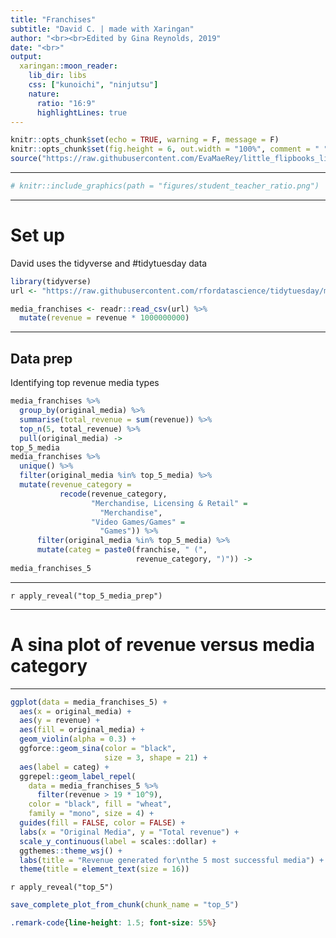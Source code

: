 ```yaml
---
title: "Franchises"
subtitle: "David C. | made with Xaringan"
author: "<br><br>Edited by Gina Reynolds, 2019"
date: "<br>"
output:
  xaringan::moon_reader:
    lib_dir: libs
    css: ["kunoichi", "ninjutsu"]
    nature:
      ratio: "16:9"
      highlightLines: true
---
```


```r
knitr::opts_chunk$set(echo = TRUE, warning = F, message = F)
knitr::opts_chunk$set(fig.height = 6, out.width = "100%", comment = " ", cache = F)
source("https://raw.githubusercontent.com/EvaMaeRey/little_flipbooks_library/master/xaringan_reveal_parentheses_balanced.R")
```




---


```r
# knitr::include_graphics(path = "figures/student_teacher_ratio.png")
```


---



# Set up

David uses the tidyverse and #tidytuesday data

```r
library(tidyverse)
url <- "https://raw.githubusercontent.com/rfordatascience/tidytuesday/master/data/2019/2019-07-02/media_franchises.csv"

media_franchises <- readr::read_csv(url) %>%
  mutate(revenue = revenue * 1000000000) 
```




---

## Data prep

Identifying top revenue media types





```r
media_franchises %>%
  group_by(original_media) %>%
  summarise(total_revenue = sum(revenue)) %>%
  top_n(5, total_revenue) %>%
  pull(original_media) ->
top_5_media  
media_franchises %>%
  unique() %>%  
  filter(original_media %in% top_5_media) %>%
  mutate(revenue_category = 
           recode(revenue_category,
                  "Merchandise, Licensing & Retail" = 
                    "Merchandise", 
                  "Video Games/Games" = 
                    "Games")) %>%
      filter(original_media %in% top_5_media) %>%
      mutate(categ = paste0(franchise, " (", 
                            revenue_category, ")")) ->
media_franchises_5
```

---

`r apply_reveal("top_5_media_prep")`

---

# A sina plot of revenue versus media category


---


```r
ggplot(data = media_franchises_5) +
  aes(x = original_media) +
  aes(y = revenue) +
  aes(fill = original_media) +
  geom_violin(alpha = 0.3) +
  ggforce::geom_sina(color = "black",
                     size = 3, shape = 21) +
  aes(label = categ) +
  ggrepel::geom_label_repel(
    data = media_franchises_5 %>% 
      filter(revenue > 19 * 10^9),
    color = "black", fill = "wheat", 
    family = "mono", size = 4) +
  guides(fill = FALSE, color = FALSE) +
  labs(x = "Original Media", y = "Total revenue") +
  scale_y_continuous(label = scales::dollar) +
  ggthemes::theme_wsj() +
  labs(title = "Revenue generated for\nthe 5 most successful media") +
  theme(title = element_text(size = 16))
```

`r apply_reveal("top_5")`


```r
save_complete_plot_from_chunk(chunk_name = "top_5")
```


<!-- --- -->

<!-- # Presenting aggregate revenue for top 10 revenue categories -->

<!-- --- -->

<!-- ```{r revenue, eval = T, echo = F} -->
<!-- media_franchises %>% -->
<!--   group_by(revenue_category) %>% -->
<!--   summarise(total_revenue = sum(revenue)) %>% -->
<!--   top_n(10, total_revenue) %>% -->
<!--   pull(revenue_category) -> -->
<!-- top_10_categ -->
<!-- media_franchises %>% -->
<!--   unique() %>% -->
<!--   mutate(revenue = revenue) %>% -->
<!--   filter(revenue_category %in%  -->
<!--            top_10_categ) %>% -->
<!--   group_by(revenue_category) %>% -->
<!--   summarise(total_categ = sum(revenue)) %>% -->
<!--   ungroup() %>% -->
<!--   ggplot() + -->
<!--   aes(x = reorder(revenue_category, total_categ)) + -->
<!--   aes(y = total_categ) + -->
<!--   geom_bar(stat = "identity",  -->
<!--            # aes(fill = revenue_category),  -->
<!--            fill = "plum4", -->

<!--            color = "black") + -->
<!--   guides(fill = FALSE, color = FALSE) + -->
<!--   labs(x = "Original Media",  -->
<!--        y = "Total revenue") + -->
<!--   scale_y_continuous(label = scales::dollar,  -->
<!--                      limits = c(0, 10e+11)) + -->
<!--   ggthemes::theme_wsj() + -->
<!--   labs(title = "Total revenue generated for the 10 most successful categories") + -->
<!--   coord_flip() + -->
<!--   geom_label(mapping =  -->
<!--                aes( -->
<!--                  label = paste0("$", -->
<!--                                 round(total_categ / 1000000000), -->
<!--                                 " Bn")),  -->
<!--              fill = "wheat", color = "black",  -->
<!--              size = 4, family = "mono",  -->
<!--              nudge_y = 69000000000) + -->
<!--   theme(plot.title = element_text(size = 12, face = "bold")) + -->
<!--   theme(axis.text.x = element_text(size = 9)) -> -->
<!-- p2 -->
<!-- ``` -->

<!-- r apply_reveal("revenue")` -->

<!-- --- -->

<!-- # Number of Franchises created by year -->


<!-- --- -->

<!-- ```{r timeline, eval = T, echo = F} -->
<!-- # Timeline -->
<!-- distinct(media_franchises, franchise, year_created) %>% -->
<!--   group_by(year_created) %>% -->
<!--   summarise(n_franchise = n_distinct(franchise)) %>% -->
<!--   ungroup() %>% -->
<!--   unique() %>% -->
<!--   ggplot() + -->
<!--   aes(x = year_created) +  -->
<!--   aes(y = n_franchise) + -->
<!--   geom_bar(stat = "identity",  -->
<!--            color = "black" , -->
<!--            fill = "steelblue" -->
<!--            ) + -->
<!--   aes(fill = n_franchise) + -->
<!--   scale_fill_viridis_c(direction = -1) + -->
<!--   guides(fill = FALSE) + -->
<!--   annotate(geom = "curve",  -->
<!--            x = 1975, y = 5.2,  -->
<!--            xend = 1993, yend = 6,  -->
<!--            curvature = -0.3,  -->
<!--            arrow = arrow(length = unit(2, "mm")),  -->
<!--            color = "black") + -->
<!--   annotate("label",  -->
<!--            x = 1970, y = 5,  -->
<!--            label = "6 franchises were created in 1994",  -->
<!--            color = "black", fill = "wheat",  -->
<!--            family = "mono") + -->
<!--   labs(title = "Number of franchises created each year",  -->
<!--        subtitle = "1994 was the most creative year",  -->
<!--        caption = "\n Data from Wikipedia | plot by @david_carayon") + -->
<!--   theme(plot.title = element_text(size = 14, face = "bold")) + -->
<!--   theme(plot.subtitle = element_text(size = 12, face = "bold")) + -->
<!--     ggthemes::theme_wsj()  -> -->
<!-- p3 -->
<!-- ``` -->

<!-- r apply_reveal("timeline")` -->

<!-- --- -->

<!-- # Bringing it together with cowplot::plotgrid -->



<!-- ```{r, fig.height= 11.83, fig.width=20} -->
<!-- cowplot::plot_grid(p1, cowplot::plot_grid(p2, p3), ncol = 1, rel_heights = c(1.45, 1)) -->
<!-- ``` -->

<!-- --- -->


<!-- ```{r, echo = F} -->
<!-- ggsave("figures/media_tidytuesday.png", dpi = "retina", width = 20, height = 11.83) -->
<!-- ``` -->


```css
.remark-code{line-height: 1.5; font-size: 55%}
```